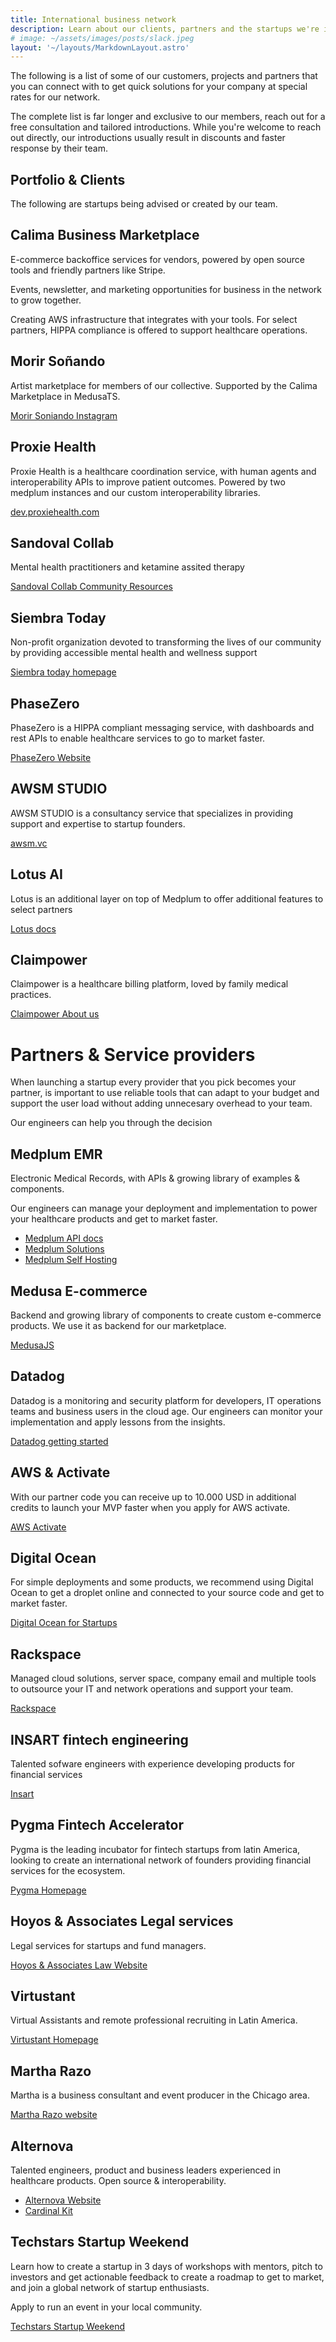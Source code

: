 ```yaml
---
title: International business network
description: Learn about our clients, partners and the startups we're incubating. Contact us to learn more.
# image: ~/assets/images/posts/slack.jpeg
layout: '~/layouts/MarkdownLayout.astro'
---
```


The following is a list of some of our customers, projects and partners that you can connect with to get quick solutions for your company at special rates for our network.

The complete list is far longer and exclusive to our members, reach out for a free consultation and tailored introductions. While you're welcome to reach out directly, our introductions usually result in discounts and faster response by their team.

## Portfolio & Clients

The following are startups being advised or created by our team.

## Calima Business Marketplace

E-commerce backoffice services for vendors, powered by open source tools and friendly partners like Stripe.

Events, newsletter, and marketing opportunities for business in the network to grow together.

Creating AWS infrastructure that integrates with your tools. For select partners, HIPPA compliance is offered to support healthcare operations.

## Morir Soñando

Artist marketplace for members of our collective. Supported by the Calima Marketplace in MedusaTS.

[Morir Soniando Instagram](https://www.instagram.com/morirsoniando/)

## Proxie Health

Proxie Health is a healthcare coordination service, with human agents and interoperability APIs to improve patient outcomes. Powered by two medplum instances and our custom interoperability libraries.

[dev.proxiehealth.com](https://dev.proxiehealth.com/docs)

## Sandoval Collab

Mental health practitioners and ketamine assited therapy

[Sandoval Collab Community Resources](https://www.sandovalcolab.com/community-resources)

## Siembra Today

Non-profit organization devoted to transforming the lives of our community by providing accessible mental health and wellness support

[Siembra today homepage](https://www.siembratoday.org)

## PhaseZero

PhaseZero is a HIPPA compliant messaging service, with dashboards and rest APIs to enable healthcare services to go to market faster.

[PhaseZero Website](https://www.phasezero.co/)

## AWSM STUDIO

AWSM STUDIO is a consultancy service that specializes in providing support and expertise to startup founders.

[awsm.vc](https://awsm.vc/)

## Lotus AI

Lotus is an additional layer on top of Medplum to offer additional features to select partners

[Lotus docs](https://dev.lotuscares.ai/docs)

## Claimpower

Claimpower is a healthcare billing platform, loved by family medical practices.

[Claimpower About us](https://claimpower.com/about-us/)

# Partners & Service providers

When launching a startup every provider that you pick becomes your partner, is important to use reliable tools that can adapt to your budget and support the user load without adding unnecesary overhead to your team.

Our engineers can help you through the decision

## Medplum EMR

Electronic Medical Records, with APIs & growing library of examples & components.

Our engineers can manage your deployment and implementation to power your healthcare products and get to market faster.

- [Medplum API docs](https://www.medplum.com/docs/api)
- [Medplum Solutions](https://www.medplum.com/solutions)
- [Medplum Self Hosting](https://www.medplum.com/docs/self-hosting)

## Medusa E-commerce

Backend and growing library of components to create custom e-commerce products. We use it as backend for our marketplace.

[MedusaJS](https://medusajs.com/)

## Datadog

Datadog is a monitoring and security platform for developers, IT operations teams and business users in the cloud age. Our engineers can monitor your implementation and apply lessons from the insights.

[Datadog getting started](https://docs.datadoghq.com/getting_started/)

## AWS & Activate

With our partner code you can receive up to 10.000 USD in additional credits to launch your MVP faster when you apply for AWS activate.

[AWS Activate](https://aws.amazon.com/startups?lang=en-US)

## Digital Ocean

For simple deployments and some products, we recommend using Digital Ocean to get a droplet online and connected to your source code and get to market faster.

[Digital Ocean for Startups](https://www.digitalocean.com/hatch)

## Rackspace

Managed cloud solutions, server space, company email and multiple tools to outsource your IT and network operations and support your team.

[Rackspace](https://www.rackspace.com/)

## INSART fintech engineering

Talented sofware engineers with experience developing products for financial services

[Insart](https://insart.com/)

## Pygma Fintech Accelerator

Pygma is the leading incubator for fintech startups from latin America, looking to create an international network of founders providing financial services for the ecosystem.

[Pygma Homepage](https://www.pygma.co/)

## Hoyos & Associates Legal services

Legal services for startups and fund managers.

[Hoyos & Associates Law Website](https://www.hoyos.law/)

## Virtustant

Virtual Assistants and remote professional recruiting in Latin America.

[Virtustant Homepage](https://virtustant.com/)

## Martha Razo

Martha is a business consultant and event producer in the Chicago area.

[Martha Razo website](https://www.martharazo.com/)

## Alternova

Talented engineers, product and business leaders experienced in healthcare products. Open source & interoperability.

- [Alternova Website](https://alternova.com/)
- [Cardinal Kit](https://cardinalkit.org/)

## Techstars Startup Weekend

Learn how to create a startup in 3 days of workshops with mentors, pitch to investors and get actionable feedback to create a roadmap to get to market, and join a global network of startup enthusiasts.

Apply to run an event in your local community.

[Techstars Startup Weekend](https://www.techstars.com/communities/startup-weekend)

